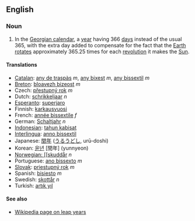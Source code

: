 ==English==
===Noun===
# In the [[Georgian calendar]], a [[year]] having 366 [[day]]s instead of the usual 365, with the extra day added to compensate for the fact that the [[Earth]] [[rotate]]s approximately 365.25 times for each [[revolution]] it makes the [[Sun]].

====Translations====
*[[Catalan]]: [[any de traspàs]] ''m'', [[any bixest]] ''m'', [[any bissextil]] ''m''
*[[Breton]]: [[bloavezh bizeost]] ''m''
*Czech: [[přestupný rok]] ''m''
*Dutch: [[schrikkeljaar]] ''n''
*[[Esperanto]]: [[superjaro]]
*Finnish: [[karkausvuosi]]
*French: [[année bissextile]] ''f''
*German: [[Schaltjahr]] ''n''
*[[Indonesian]]: [[tahun kabisat]]
*[[Interlingua]]: [[anno bissextil]]
*Japanese: [[閏年]] ([[うるうどし]], urū-doshi)
*Korean: [[윤년]] [閏年] (yunnyeon)
*[[Norwegian: [[skuddår]] ''n''
*Portuguese: [[ano bissexto]] ''m''
*[[Slovak]]: [[priestupný rok]] ''m''
*Spanish: [[bisiesto]] ''m''
*Swedish: [[skottår]] ''n''
*Turkish: [[artık yıl]]

====See also====
*[[en:leap_year|Wikipedia page on leap years]]